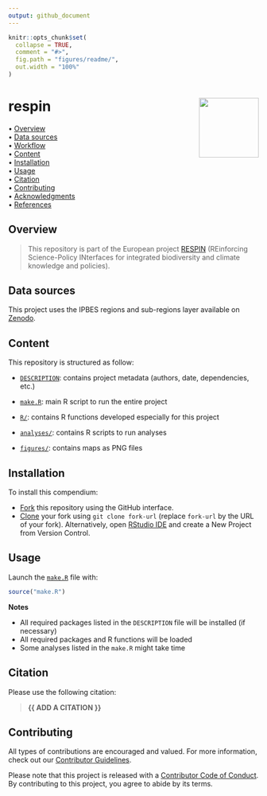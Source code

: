 ```yaml
---
output: github_document
---
```


<!-- README.md is generated from README.Rmd. Please edit that file -->


```r
knitr::opts_chunk$set(
  collapse = TRUE,
  comment = "#>",
  fig.path = "figures/readme/",
  out.width = "100%"
)
```



respin <img src="figures/readme/compendium-sticker.png" align="right" style="float:right; height:120px;"/>
=========================================================

<!-- badges: start -->
<!-- badges: end -->



<p align="left">
  • <a href="#overview">Overview</a><br>
  • <a href="#data-sources">Data sources</a><br>
  • <a href="#workflow">Workflow</a><br>
  • <a href="#content">Content</a><br>
  • <a href="#installation">Installation</a><br>
  • <a href="#usage">Usage</a><br>
  • <a href="#citation">Citation</a><br>
  • <a href="#contributing">Contributing</a><br>
  • <a href="#acknowledgments">Acknowledgments</a><br>
  • <a href="#references">References</a>
</p>



## Overview

> This repository is part of the European project [RESPIN](https://respin-project.eu/) (REinforcing Science-Policy INterfaces for integrated biodiversity and climate knowledge and policies).





## Data sources

This project uses the IPBES regions and sub-regions layer available on [Zenodo](https://zenodo.org/records/5719431).



## Content

This repository is structured as follow:

- [`DESCRIPTION`](https://github.com/frbcesab/respin/tree/main/DESCRIPTION):
contains project metadata (authors, date, dependencies, etc.)

- [`make.R`](https://github.com/frbcesab/respin/tree/main/make.R):
main R script to run the entire project

- [`R/`](https://github.com/frbcesab/respin/tree/main/R):
contains R functions developed especially for this project

- [`analyses/`](https://github.com/frbcesab/respin/tree/main/analyses):
contains R scripts to run analyses

- [`figures/`](https://github.com/frbcesab/respin/tree/main/figures):
contains maps as PNG files


## Installation

To install this compendium:

- [Fork](https://docs.github.com/en/get-started/quickstart/contributing-to-projects) 
this repository using the GitHub interface.
- [Clone](https://docs.github.com/en/repositories/creating-and-managing-repositories/cloning-a-repository) 
your fork using `git clone fork-url` (replace `fork-url` by the URL of your fork). 
Alternatively, open [RStudio IDE](https://posit.co/products/open-source/rstudio/) 
and create a New Project from Version Control.



## Usage

Launch the [`make.R`](https://github.com/frbcesab/respin/tree/main/make.R)
file with:

```r
source("make.R")
```

**Notes**

- All required packages listed in the `DESCRIPTION` file will be installed (if necessary)
- All required packages and R functions will be loaded
- Some analyses listed in the `make.R` might take time



## Citation

Please use the following citation: 

> **{{ ADD A CITATION }}**



## Contributing

All types of contributions are encouraged and valued. For more information, 
check out our [Contributor Guidelines](https://github.com/frbcesab/respin/blob/main/CONTRIBUTING.md).

Please note that this project is released with a 
[Contributor Code of Conduct](https://contributor-covenant.org/version/2/1/CODE_OF_CONDUCT.html). 
By contributing to this project, you agree to abide by its terms.
